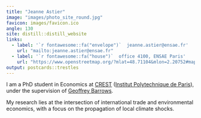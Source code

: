 ```yaml
---
title: "Jeanne Astier"
image: "images/photo_site_round.jpg"
favicon: images/favicon.ico
angle: 130
site: distill::distill_website
links:
  - label: '`r fontawesome::fa("envelope")`  jeanne.astier@ensae.fr'
    url: "mailto:jeanne.astier@ensae.fr"
  - label: '`r fontawesome::fa("house")`  office 4100, ENSAE Paris'
    url: "https://www.openstreetmap.org/?mlat=48.71104&mlon=2.20752#map=17/48.711040/2.207520"
output: postcards::trestles
---
```


I am a PhD student in <span class="dark-blue-text">Economics</span> at [<span class="dark-blue-text">CREST</span>](https://crest.science/) ([Institut Polytechnique de Paris](https://www.ip-paris.fr/en)), under the supervision of [Geoffrey Barrows](https://sites.google.com/site/geoffreybarrows/). 

My research lies at the intersection of <span class="light-blue-text">international trade</span> and <span class="light-blue-text">environmental economics</span>, with a focus on the propagation of local climate shocks. 
